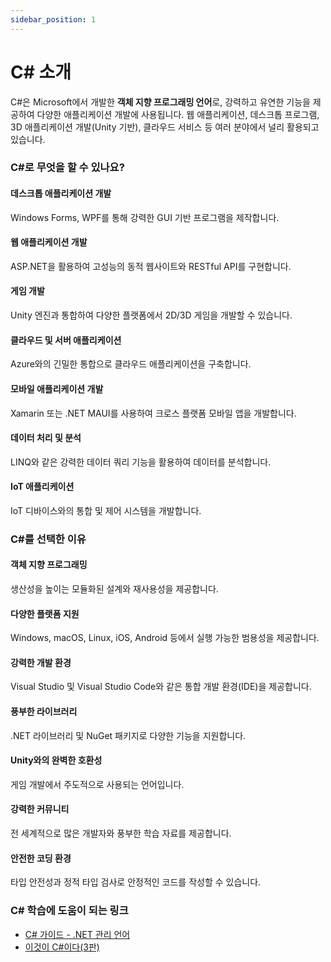 ```yaml
---
sidebar_position: 1
---
```


# C# 소개

C#은 Microsoft에서 개발한 **객체 지향 프로그래밍 언어**로, 강력하고 유연한 기능을 제공하여 다양한 애플리케이션 개발에 사용됩니다. 웹 애플리케이션, 데스크톱 프로그램, 3D 애플리케이션 개발(Unity 기반), 클라우드 서비스 등 여러 분야에서 널리 활용되고 있습니다.

### C#로 무엇을 할 수 있나요?

#### 데스크톱 애플리케이션 개발

Windows Forms, WPF를 통해 강력한 GUI 기반 프로그램을 제작합니다.

#### 웹 애플리케이션 개발

ASP.NET을 활용하여 고성능의 동적 웹사이트와 RESTful API를 구현합니다.

#### 게임 개발

Unity 엔진과 통합하여 다양한 플랫폼에서 2D/3D 게임을 개발할 수 있습니다.

#### 클라우드 및 서버 애플리케이션

Azure와의 긴밀한 통합으로 클라우드 애플리케이션을 구축합니다.

#### 모바일 애플리케이션 개발

Xamarin 또는 .NET MAUI를 사용하여 크로스 플랫폼 모바일 앱을 개발합니다.

#### 데이터 처리 및 분석

LINQ와 같은 강력한 데이터 쿼리 기능을 활용하여 데이터를 분석합니다.

#### IoT 애플리케이션

IoT 디바이스와의 통합 및 제어 시스템을 개발합니다.

### C#를 선택한 이유

#### 객체 지향 프로그래밍

생산성을 높이는 모듈화된 설계와 재사용성을 제공합니다.

#### 다양한 플랫폼 지원

Windows, macOS, Linux, iOS, Android 등에서 실행 가능한 범용성을 제공합니다.

#### 강력한 개발 환경

Visual Studio 및 Visual Studio Code와 같은 통합 개발 환경(IDE)을 제공합니다.

#### 풍부한 라이브러리

.NET 라이브러리 및 NuGet 패키지로 다양한 기능을 지원합니다.

#### Unity와의 완벽한 호환성

게임 개발에서 주도적으로 사용되는 언어입니다.

#### 강력한 커뮤니티

전 세계적으로 많은 개발자와 풍부한 학습 자료를 제공합니다.

#### 안전한 코딩 환경

타입 안전성과 정적 타입 검사로 안정적인 코드를 작성할 수 있습니다.

### C# 학습에 도움이 되는 링크

- [C# 가이드 - .NET 관리 언어](https://learn.microsoft.com/ko-kr/dotnet/csharp/)
- [이것이 C#이다(3판)](https://www.youtube.com/playlist?list=PLVsNizTWUw7GN8wPRhclbKuQa9aI9Cj2V)
